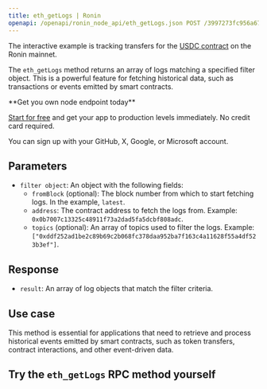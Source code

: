 ---
title: eth_getLogs | Ronin
openapi: /openapi/ronin_node_api/eth_getLogs.json POST /3997273fc956a67dc6982384500e669e
---

The interactive example is tracking transfers for the [USDC contract](https://app.roninchain.com/address/0x0b7007c13325c48911f73a2dad5fa5dcbf808adc) on the Ronin mainnet.

The `eth_getLogs` method returns an array of logs matching a specified filter object. This is a powerful feature for fetching historical data, such as transactions or events emitted by smart contracts.

<Check>
**Get you own node endpoint today**

[Start for free](https://console.chainstack.com/) and get your app to production levels immediately. No credit card required.

You can sign up with your GitHub, X, Google, or Microsoft account.
</Check>


## Parameters

* `filter object`: An object with the following fields:
  + `fromBlock` (optional): The block number from which to start fetching logs. In the example, `latest`.
  + `address`: The contract address to fetch the logs from. Example: `0x0b7007c13325c48911f73a2dad5fa5dcbf808adc`.
  + `topics` (optional): An array of topics used to filter the logs. Example: `["0xddf252ad1be2c89b69c2b068fc378daa952ba7f163c4a11628f55a4df523b3ef"]`.

## Response

* `result`: An array of log objects that match the filter criteria.

## Use case

This method is essential for applications that need to retrieve and process historical events emitted by smart contracts, such as token transfers, contract interactions, and other event-driven data.

## Try the `eth_getLogs` RPC method yourself